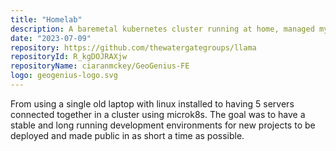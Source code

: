 ```yaml
---
title: "Homelab"
description: A baremetal kubernetes cluster running at home, managed my ArgoCD and FluxCD
date: "2023-07-09"
repository: https://github.com/thewatergategroups/llama
repositoryId: R_kgDOJRAXjw
repositoryName: ciaranmckey/GeoGenius-FE
logo: geogenius-logo.svg
---
```


From using a single old laptop with linux installed to having 5 servers connected together in a cluster using microk8s.
The goal was to have a stable and long running development environments for new projects to be deployed and made public in as short a time as possible.
 







